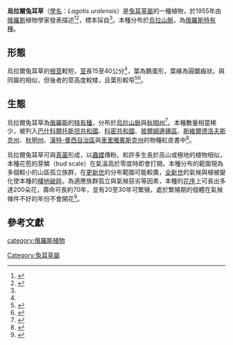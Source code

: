 {{Speciesbox
|genus=Lagotis
|species=uralensis
|binomial = ''Lagotis uralensis''
| binomial_authority = Schischk., 1955
}}

'''烏拉爾兔耳草'''（[[學名|學名]]：''Lagotis uralensis''）是[[兔耳草屬|兔耳草屬]]的一種植物，於1955年由[[俄羅斯|俄羅斯]]植物學家{{le|鲍里斯·希什金|Boris Schischkin}}發表描述<ref name="tpl">{{cite web |url=http://www.theplantlist.org/tpl1.1/record/kew-2497806 |title=Lagotis uralensis Schischk. |publisher=The Plant List |access-date=2020-11-30 |archive-date=2020-12-11 |archive-url=https://web.archive.org/web/20201211184658/http://www.theplantlist.org/tpl1.1/record/kew-2497806 |dead-url=no }}</ref><ref name="tropicos">{{cite web|url=http://tropicos.org/Name/29205218 |title=Lagotis uralensis Schischk.|publisher=[[Tropicos|Tropicos]]}}</ref>，標本採自{{le|康札科夫斯基卡門山|Konzhakovskiy Kamen}}<ref name="nsc"/>。本種分布於[[烏拉山脈|烏拉山脈]]，為[[俄羅斯|俄羅斯]][[特有種|特有種]]。

==形態==
烏拉爾兔耳草的[[根莖|根莖]]較短，[[莖|莖]]長15至40公分<ref name="nsc"/>，葉為鵝蛋形，葉緣為圓鋸齒狀。與同屬的''{{tsl|vi|Lagotis minor}}''相似，但後者的莖高度較矮，且葉形較窄<ref>{{cite web|url=http://encyclopaedia.alpinegardensociety.net/plants/Lagotis/uralensis|title=Lagotis uralensis|publisher=The Alpine Garden Society|year=2018}}</ref><ref>{{cite web|url=http://encyclopaedia.alpinegardensociety.net/plants/Lagotis/minor|title=Lagotis minor|publisher=The Alpine Garden Society|year=2018}}</ref>。

==生態==
烏拉爾兔耳草為[[俄羅斯|俄羅斯]]的[[特有種|特有種]]，分布於[[烏拉山脈|烏拉山脈]]與[[秋明州|秋明州]]<ref name="nsc">{{cite web|url=http://www-sbras.nsc.ru/win/elbib/atlas/flora/2024.html|title=Lagotis uralensis Schischkin Лаготис уральский|publisher=FLORA|access-date=2020-11-30|archive-date=2020-12-14|archive-url=https://web.archive.org/web/20201214030803/http://www-sbras.nsc.ru/win/elbib/atlas/flora/2024.html|dead-url=no}}</ref>。本種數量相當稀少，被列入[[巴什科爾托斯坦共和國|巴什科爾托斯坦共和國]]、[[科密共和國|科密共和國]]、[[彼爾姆邊疆區|彼爾姆邊疆區]]、[[斯維爾德洛夫斯克州|斯維爾德洛夫斯克州]]、[[秋明州|秋明州]]、[[漢特-曼西自治區|漢特-曼西自治區]]與[[車里雅賓斯克州|車里雅賓斯克州]]的物種紅皮書中<ref name="plantarium">{{cite web|title=Lagotis uralensis Schischk.|url=https://www.plantarium.ru/page/view/item/21924.html|publisher=plantarium|access-date=2020-11-30|archive-date=2019-06-18|archive-url=https://web.archive.org/web/20190618183828/http://www.plantarium.ru/page/view/item/21924.html|dead-url=no}}</ref>。

烏拉爾兔耳草可與[[真菌|真菌]]形成{{le|叢枝菌根|Arbuscular mycorrhiza}}，以[[蟲媒花|蟲媒]]傳粉。和許多生長於高山或極地的植物相似，本種花苞的芽鱗（bud scale）在氣溫高於零度時即會打開。本種分布的範圍現為多個較小的山區孤立族群，在[[更新世|更新世]]的分布範圍可能較廣，[[全新世|全新世]]的氣候與植被變化使本種的[[棲地破碎化|棲地破碎]]。為適應族群孤立與氣候惡劣等因素，本種的[[花序|花序]]上可長出多達200朵花，壽命可長約70年，並有20至30年可繁殖，處於繁殖期的個體在氣候條件不好的年份不會開花<ref name="GorchakovskyKhokhlova2001">{{cite journal|last1=Gorchakovsky|first1=P. L.|last2=Khokhlova|first2=M. G.|journal=Russian Journal of Ecology|volume=32|issue=5|year=2001|pages=295–302|issn=10674136|title=Comparative Assessment of the State of Populations of the Ural Endemic Lagotis uralensisSchischk.|doi=10.1023/A:1011956424937}}</ref>。

==參考文獻==
{{Reflist|2}}
{{Taxonbar|Q17732128}}

[[Category:兔耳草屬|Category:兔耳草屬]]
[[category:俄羅斯植物|category:俄羅斯植物]]
